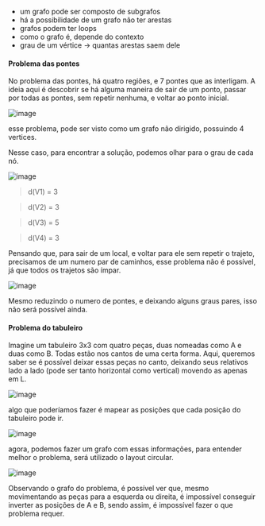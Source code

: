 






-   um grafo pode ser composto de subgrafos
-   há a possibilidade de um grafo não ter arestas
-   grafos podem ter loops
-   como o grafo é, depende do contexto
-   grau de um vértice → quantas arestas saem dele








#### Problema das pontes

No problema das pontes, há quatro regiões, e 7 pontes que as interligam.
A ideia aqui é descobrir se há alguma maneira de sair de um ponto,
passar por todas as pontes, sem repetir nenhuma, e voltar ao ponto
inicial.

![image](image_402.png)

esse problema, pode ser visto como um grafo não dirigido, possuindo 4
vertices.

Nesse caso, para encontrar a solução, podemos olhar para o grau de cada
nó.

![image](image_403.png)

> d(V1) = 3

> d(V2) = 3

> d(V3) = 5

> d(V4) = 3

Pensando que, para sair de um local, e voltar para ele sem repetir o
trajeto, precisamos de um numero par de caminhos, esse problema não é
possível, já que todos os trajetos são ímpar.

![image](image_404.png)

Mesmo reduzindo o numero de pontes, e deixando alguns graus pares, isso
não será possível ainda.








#### Problema do tabuleiro

Imagine um tabuleiro 3x3 com quatro peças, duas nomeadas como A e duas
como B. Todas estão nos cantos de uma certa forma. Aqui, queremos saber
se é possível deixar essas peças no canto, deixando seus relativos lado
a lado (pode ser tanto horizontal como vertical) movendo as apenas em L.

![image](image_405.png)

algo que poderíamos fazer é mapear as posições que cada posição do
tabuleiro pode ir.

![image](image_406.png)

agora, podemos fazer um grafo com essas informações, para entender
melhor o problema, será utilizado o layout circular.

![image](image_407.png)

Observando o grafo do problema, é possível ver que, mesmo movimentando
as peças para a esquerda ou direita, é impossível conseguir inverter as
posições de A e B, sendo assim, é impossível fazer o que problema
requer.


